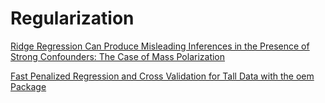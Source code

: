 # Regularization {.unnumbered}

[Ridge Regression Can Produce Misleading Inferences in the Presence of Strong Confounders: The Case of Mass Polarization](https://papers.ssrn.com/sol3/papers.cfm?abstract_id=4189012)

[Fast Penalized Regression and Cross Validation for Tall Data with the oem Package](Fast Penalized Regression and Cross Validation for Tall Data with the oem Package)